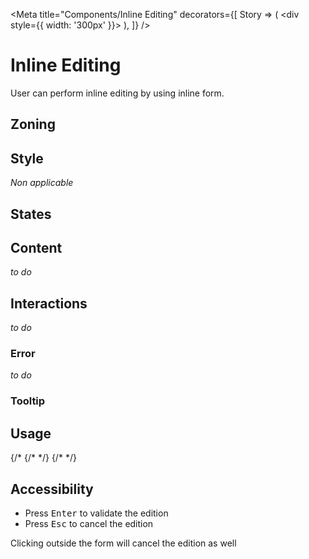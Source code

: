 
<Meta
	title="Components/Inline Editing"
	decorators={[
		Story => (
			<div style={{ width: '300px' }}>
				<Story />
			</div>
		),
	]}
/>

<FigmaLink href="https://www.figma.com/file/FaYIWpJeP6LwjWr78L8eAr/?node-id=58%3A0" />

# Inline Editing

User can perform inline editing by using inline form.

## Zoning

<FigmaImage
	src="https://www.figma.com/file/qc8oUSyVJM67gSsbTShftt/%F0%9F%93%90-Zoning?node-id=351%3A0"
	alt="zoning image for inline editing"
/>

## Style

_Non applicable_

## States

<FigmaImage
	src="https://www.figma.com/file/FaYIWpJeP6LwjWr78L8eAr/Forms?node-id=163%3A622"
	alt="states image for inline editing"
/>

## Content

_to do_

## Interactions

_to do_

### Error

_to do_

### Tooltip

<FigmaImage
	src="https://www.figma.com/file/FaYIWpJeP6LwjWr78L8eAr/Forms?node-id=227%3A99"
	alt="inline form tooltip on hover"
/>

## Usage

<Canvas>
	<Story name="multi test">
		<InlineEditing.Multi label="Crawler name" defaultValue="Lorem ipsum dolor sit amet" />
	</Story>
	{/* {/* <Story name="default">
		<InlineEditing label="Crawler name" defaultValue="Lorem ipsum dolor sit amet" />
	</Story> */}
	{/* <Story name="with an ellipsis">
		<InlineEditing label="Crawler name" defaultValue="Lorem ipsum dolor sit amet, consectetur adipiscing elit. Morbi nulla augue, fermentum ac scelerisque quis, aliquet et arcu. Nullam quis sem pulvinar, venenatis nunc vel, lobortis libero" />
	</Story>
	<Story name="as H3">
		<InlineEditing label="Crawler name" defaultValue="Lorem ipsum dolor sit amet" as="h3" />
	</Story>
	<Story name="in loading mode">
		<InlineEditing label="Crawler name" defaultValue="Lorem ipsum dolor sit amet" loading />
	</Story> */}
</Canvas>

## Accessibility

- Press <kbd>Enter</kbd> to validate the edition
- Press <kbd>Esc</kbd> to cancel the edition

Clicking outside the form will cancel the edition as well
